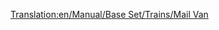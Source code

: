 [[Translation:en/Manual/Base Set/Trains/Mail Van]]
{{hu/Manual/Base Set/Trains/Navbox Vagonok}}
{{hu/Manual/Base Set/Trains/Vagonok|Name=Levélszállító vagon
|NormalCost=£ 1,335 ($ 2,670)
|NormalWeight=21 / 28 t
|Picture= [[File:en/Manual/Base Set/Trains/Mailvan.png]] [[File:en/Manual/Base Set/Trains/Mailvanx.png]]
|NormalCapacity=30 csomag levél
|MonoCost="
|MonoWeight=21 / 29 t
|MonoCapacity=35 csomag levél
|MagCost="
|MagWeight=21 / 30 t
|MagCapacity=37 csomag levél
|Description=Rakománya a [[hu/Manual/Base Set/Cargos/Levél|levél]].
}}